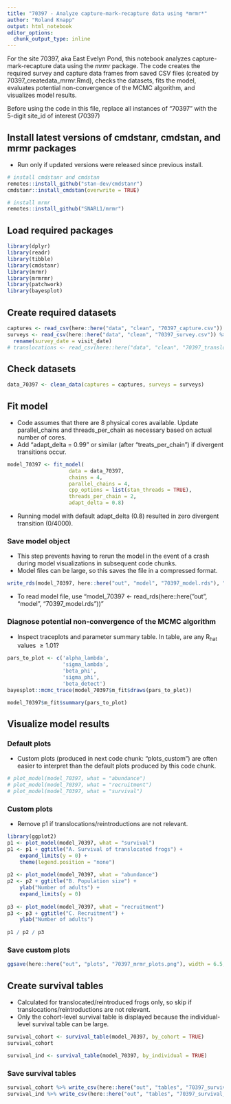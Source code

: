 ```yaml
---
title: "70397 - Analyze capture-mark-recapture data using *mrmr*"
author: "Roland Knapp"
output: html_notebook
editor_options: 
  chunk_output_type: inline
---
```

For the site 70397, aka East Evelyn Pond, this notebook analyzes capture-mark-recapture data using the *mrmr* package. The code creates the required survey and capture data frames from saved CSV files (created by 70397_createdata_mrmr.Rmd), checks the datasets, fits the model, evaluates potential non-convergence of the MCMC algorithm, and visualizes model results. 

Before using the code in this file, replace all instances of "70397" with the 5-digit site_id of interest (70397)

## Install latest versions of cmdstanr, cmdstan, and mrmr packages

- Run only if updated versions were released since previous install.  
```r
# install cmdstanr and cmdstan
remotes::install_github("stan-dev/cmdstanr")
cmdstanr::install_cmdstan(overwrite = TRUE)

# install mrmr
remotes::install_github("SNARL1/mrmr")
```

## Load required packages

```r
library(dplyr)
library(readr)
library(tibble)
library(cmdstanr)
library(mrmr)
library(mrmrmr)
library(patchwork)
library(bayesplot)

```

## Create required datasets

```r
captures <- read_csv(here::here("data", "clean", "70397_capture.csv"))
surveys <- read_csv(here::here("data", "clean", "70397_survey.csv")) %>% 
  rename(survey_date = visit_date)
# translocations <- read_csv(here::here("data", "clean", "70397_translocation.csv")) # no translocations conducted at this site as of 2025
```

## Check datasets

```r
data_70397 <- clean_data(captures = captures, surveys = surveys)
```

## Fit model

- Code assumes that there are 8 physical cores available. Update parallel_chains and threads_per_chain as necessary based on actual number of cores.  
- Add "adapt_delta = 0.99" or similar (after "treats_per_chain") if divergent transitions occur. 

```r
model_70397 <- fit_model(
                    data = data_70397, 
                    chains = 4, 
                    parallel_chains = 4, 
                    cpp_options = list(stan_threads = TRUE),
                    threads_per_chain = 2, 
                    adapt_delta = 0.8) 
```

- Running model with default adapt_delta (0.8) resulted in zero divergent transition (0/4000).  

### Save model object

- This step prevents having to rerun the model in the event of a crash during model visualizations in subsequent code chunks.  
- Model files can be large, so this saves the file in a compressed format.  

```r
write_rds(model_70397, here::here("out", "model", "70397_model.rds"), "xz", compression = 9L)
```

- To read model file, use "model_70397 <- read_rds(here::here("out", "model", "70397_model.rds"))"

### Diagnose potential non-convergence of the MCMC algorithm

- Inspect traceplots and parameter summary table. In table, are any R~hat~ values $\ge 1.01$?

```r
pars_to_plot <- c('alpha_lambda', 
                  'sigma_lambda', 
                  'beta_phi', 
                  'sigma_phi', 
                  'beta_detect')
bayesplot::mcmc_trace(model_70397$m_fit$draws(pars_to_plot))

model_70397$m_fit$summary(pars_to_plot)
```

## Visualize model results

### Default plots

- Custom plots (produced in next code chunk: "plots_custom") are often easier to interpret than the default plots produced by this code chunk.  

```r
# plot_model(model_70397, what = "abundance")
# plot_model(model_70397, what = "recruitment")
# plot_model(model_70397, what = "survival")
```

### Custom plots

- Remove p1 if translocations/reintroductions are not relevant.  

```r
library(ggplot2)
p1 <- plot_model(model_70397, what = "survival") 
p1 <- p1 + ggtitle("A. Survival of translocated frogs") +
    expand_limits(y = 0) +
    theme(legend.position = "none")
  
p2 <- plot_model(model_70397, what = "abundance") 
p2 <- p2 + ggtitle("B. Population size") +
    ylab("Number of adults") + 
    expand_limits(y = 0)
  
p3 <- plot_model(model_70397, what = "recruitment")
p3 <- p3 + ggtitle("C. Recruitment") +
    ylab("Number of adults")
  
p1 / p2 / p3
```

### Save custom plots

```r
ggsave(here::here("out", "plots", "70397_mrmr_plots.png"), width = 6.5, height = 7.2)
```

## Create survival tables

- Calculated for translocated/reintroduced frogs only, so skip if translocations/reintroductions are not relevant. 
- Only the cohort-level survival table is displayed because the individual-level survival table can be large.  

```r
survival_cohort <- survival_table(model_70397, by_cohort = TRUE)
survival_cohort

survival_ind <- survival_table(model_70397, by_individual = TRUE) 
```

### Save survival tables

```r
survival_cohort %>% write_csv(here::here("out", "tables", "70397_survival_cohort.csv"))
survival_ind %>% write_csv(here::here("out", "tables", "70397_survival_ind.csv"))
```

